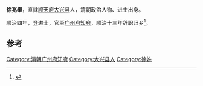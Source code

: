 '''徐兆舉'''，直隸[[顺天府|顺天府]][[大兴县_(金朝)|大兴县]]人，清朝政治人物、进士出身。

顺治四年，登进士，官至[[广州府|广州府]][[知府|知府]]，顺治十三年辞职归乡<ref>{{cite news|author=陈泽希|title=清代北京汉人进士考|url=http://szb.bjedu.cn/jysh/2010-10-15/879.html|accessdate=2013-08-25|newspaper=京教纵横|deadurl=yes|archiveurl=https://web.archive.org/web/20130921053444/http://szb.bjedu.cn/jysh/2010-10-15/879.html|archivedate=2013-09-21}}</ref>。

==参考==
{{Reflist}}
{{清朝官员小作品}}
{{順治四年丁亥科殿試金榜}}
[[Category:清朝广州府知府|Category:清朝广州府知府]]
[[Category:大兴县人|Category:大兴县人]]
[[Category:徐姓|Category:徐姓]]